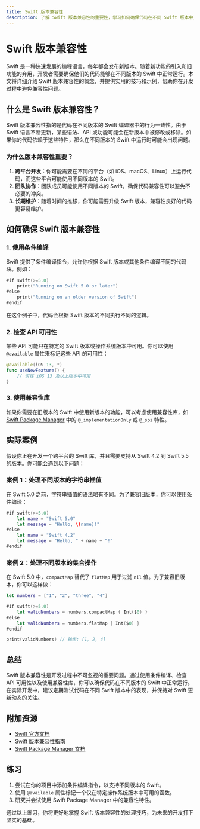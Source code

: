 ```yaml
---
title: Swift 版本兼容性
description: 了解 Swift 版本兼容性的重要性，学习如何确保代码在不同 Swift 版本中正常运行，并掌握处理兼容性问题的实用技巧。
---
```


# Swift 版本兼容性

Swift 是一种快速发展的编程语言，每年都会发布新版本。随着新功能的引入和旧功能的弃用，开发者需要确保他们的代码能够在不同版本的 Swift 中正常运行。本文将详细介绍 Swift 版本兼容性的概念，并提供实用的技巧和示例，帮助你在开发过程中避免兼容性问题。

## 什么是 Swift 版本兼容性？

Swift 版本兼容性指的是代码在不同版本的 Swift 编译器中的行为一致性。由于 Swift 语言不断更新，某些语法、API 或功能可能会在新版本中被修改或移除。如果你的代码依赖于这些特性，那么在不同版本的 Swift 中运行时可能会出现问题。

### 为什么版本兼容性重要？

1. **跨平台开发**：你可能需要在不同的平台（如 iOS、macOS、Linux）上运行代码，而这些平台可能使用不同版本的 Swift。
2. **团队协作**：团队成员可能使用不同版本的 Swift，确保代码兼容性可以避免不必要的冲突。
3. **长期维护**：随着时间的推移，你可能需要升级 Swift 版本，兼容性良好的代码更容易维护。

## 如何确保 Swift 版本兼容性

### 1. 使用条件编译

Swift 提供了条件编译指令，允许你根据 Swift 版本或其他条件编译不同的代码块。例如：

```swift
#if swift(>=5.0)
    print("Running on Swift 5.0 or later")
#else
    print("Running on an older version of Swift")
#endif
```

在这个例子中，代码会根据 Swift 版本的不同执行不同的逻辑。

### 2. 检查 API 可用性

某些 API 可能只在特定的 Swift 版本或操作系统版本中可用。你可以使用 `@available` 属性来标记这些 API 的可用性：

```swift
@available(iOS 13, *)
func useNewFeature() {
    // 仅在 iOS 13 及以上版本中可用
}
```

### 3. 使用兼容性库

如果你需要在旧版本的 Swift 中使用新版本的功能，可以考虑使用兼容性库，如 [Swift Package Manager](https://swift.org/package-manager/) 中的 `@_implementationOnly` 或 `@_spi` 特性。

## 实际案例

假设你正在开发一个跨平台的 Swift 库，并且需要支持从 Swift 4.2 到 Swift 5.5 的版本。你可能会遇到以下问题：

### 案例 1：处理不同版本的字符串插值

在 Swift 5.0 之前，字符串插值的语法略有不同。为了兼容旧版本，你可以使用条件编译：

```swift
#if swift(>=5.0)
    let name = "Swift 5.0"
    let message = "Hello, \(name)!"
#else
    let name = "Swift 4.2"
    let message = "Hello, " + name + "!"
#endif
```

### 案例 2：处理不同版本的集合操作

在 Swift 5.0 中，`compactMap` 替代了 `flatMap` 用于过滤 `nil` 值。为了兼容旧版本，你可以这样做：

```swift
let numbers = ["1", "2", "three", "4"]

#if swift(>=5.0)
    let validNumbers = numbers.compactMap { Int($0) }
#else
    let validNumbers = numbers.flatMap { Int($0) }
#endif

print(validNumbers) // 输出: [1, 2, 4]
```

## 总结

Swift 版本兼容性是开发过程中不可忽视的重要问题。通过使用条件编译、检查 API 可用性以及使用兼容性库，你可以确保代码在不同版本的 Swift 中正常运行。在实际开发中，建议定期测试代码在不同 Swift 版本中的表现，并保持对 Swift 更新动态的关注。

## 附加资源

- [Swift 官方文档](https://swift.org/documentation/)
- [Swift 版本兼容性指南](https://swift.org/blog/swift-5-compatibility-mode/)
- [Swift Package Manager 文档](https://swift.org/package-manager/)

## 练习

1. 尝试在你的项目中添加条件编译指令，以支持不同版本的 Swift。
2. 使用 `@available` 属性标记一个仅在特定操作系统版本中可用的函数。
3. 研究并尝试使用 Swift Package Manager 中的兼容性特性。

通过以上练习，你将更好地掌握 Swift 版本兼容性的处理技巧，为未来的开发打下坚实的基础。